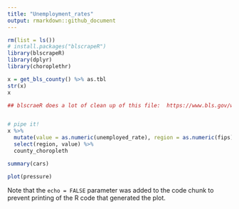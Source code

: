 ```yaml
---
title: "Unemployment_rates"
output: rmarkdown::github_document
---
```


```r
rm(list = ls())
# install.packages("blscrapeR")
library(blscrapeR)
library(dplyr)
library(choroplethr)  

x = get_bls_county() %>% as.tbl
str(x)
x

## blscraeR does a lot of clean up of this file:  https://www.bls.gov/web/metro/laucntycur14.txt


# pipe it! 
x %>% 
  mutate(value = as.numeric(unemployed_rate), region = as.numeric(fips)) %>% 
  select(region, value) %>%
  county_choropleth
```


```r
summary(cars)
```



```r
plot(pressure)
```

Note that the `echo = FALSE` parameter was added to the code chunk to prevent printing of the R code that generated the plot.
